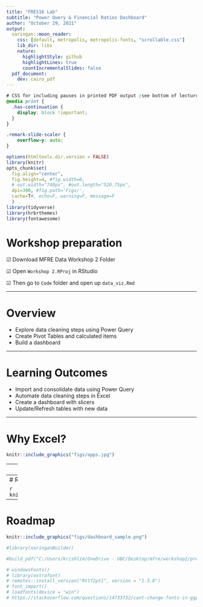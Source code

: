 ```yaml
---
title: "FRE516 Lab"
subtitle: "Power Query & Financial Ratios Dashboard"
author: "October 29, 2021"
output:
  xaringan::moon_reader:
    css: [default, metropolis, metropolis-fonts, "scrollable.css"] 
    lib_dir: libs
    nature:
      highlightStyle: github
      highlightLines: true
      countIncrementalSlides: false
  pdf_document:
    dev: cairo_pdf
---
```


```css
# CSS for including pauses in printed PDF output (see bottom of lecture)
@media print {
  .has-continuation {
    display: block !important;
  }
}

.remark-slide-scaler {
    overflow-y: auto;
}
```

```r
options(htmltools.dir.version = FALSE)
library(knitr)
opts_chunk$set(
  fig.align="center",  
  fig.height=4, #fig.width=6,
  # out.width="748px", #out.length="520.75px",
  dpi=300, #fig.path='Figs/',
  cache=T#, echo=F, warning=F, message=F
  )
library(tidyverse)
library(hrbrthemes)
library(fontawesome)
```


# Workshop preparation

☑ Download MFRE Data Workshop 2 Folder

☑ Open `Workshop 2.RProj` in RStudio

☑ Then go to `Code` folder and open up `data_viz.Rmd` 

---

# Overview

- Explore data cleaning steps using Power Query
- Create Pivot Tables and calculated items 
- Build a dashboard

---

# Learning Outcomes

- Import and consolidate data using Power Query
- Automate data cleaning steps in Excel
- Create a dashboard with slicers
- Update/Refresh tables with new data 

---

# Why Excel?

```r
knitr::include_graphics("figs/apps.jpg")
```

---
# Roadmap

```r
knitr::include_graphics("figs/rawdata.png")
```

---
# Roadmap

```r
knitr::include_graphics("figs/tidydata.png")
```

---
# Roadmap

```r
knitr::include_graphics("figs/dashboard_sample.png")
```



```r
#library(xaringanBuilder)

#build_pdf("C:/Users/krishlim/OneDrive - UBC/Desktop/mfre/workshop2/presentation/data-viz.html")

# windowsFonts()
# library(extrafont)
# remotes::install_version("Rttf2pt1", version = "1.3.8")
# font_import()
# loadfonts(device = "win") 
# https://stackoverflow.com/questions/14733732/cant-change-fonts-in-ggplot-geom-text
```
